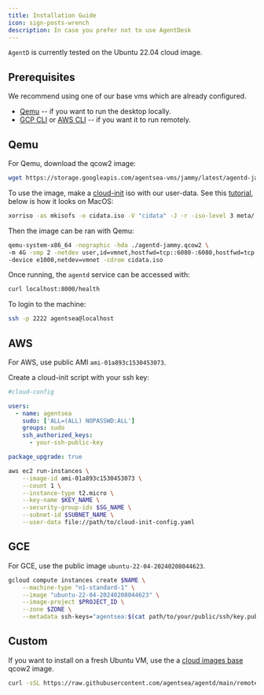 ```yaml
---
title: Installation Guide
icon: sign-posts-wrench
description: In case you prefer not to use AgentDesk
---
```


`AgentD` is currently tested on the Ubuntu 22.04 cloud image.

## Prerequisites

We recommend using one of our base vms which are already configured.

- [Qemu](https://www.qemu.org/download/) -- if you want to run the desktop locally.
- [GCP CLI](https://cloud.google.com/sdk/docs/install) or [AWS CLI](https://aws.amazon.com/cli/) -- if you want it to run remotely.

## Qemu

For Qemu, download the qcow2 image:

```bash
wget https://storage.googleapis.com/agentsea-vms/jammy/latest/agentd-jammy.qcow2
```

To use the image, make a [cloud-init](https://cloud-init.io/) iso with our user-data. See this [tutorial](https://cloudinit.readthedocs.io/en/latest/reference/datasources/nocloud.html), below is how it looks on MacOS:

```bash
xorriso -as mkisofs -o cidata.iso -V "cidata" -J -r -iso-level 3 meta/
```

Then the image can be ran with Qemu:

```bash
qemu-system-x86_64 -nographic -hda ./agentd-jammy.qcow2 \
-m 4G -smp 2 -netdev user,id=vmnet,hostfwd=tcp::6080-:6080,hostfwd=tcp::8000-:8000,hostfwd=tcp::2222-:22 \
-device e1000,netdev=vmnet -cdrom cidata.iso
```

Once running, the `agentd` service can be accessed with:

```bash
curl localhost:8000/health
```   

To login to the machine:

```bash
ssh -p 2222 agentsea@localhost
```   

## AWS

For AWS, use public AMI `ami-01a893c1530453073`.   

Create a cloud-init script with your ssh key:

```yaml
#cloud-config

users:
  - name: agentsea
    sudo: ['ALL=(ALL) NOPASSWD:ALL']
    groups: sudo
    ssh_authorized_keys:
      - your-ssh-public-key

package_upgrade: true
```

```bash
aws ec2 run-instances \
    --image-id ami-01a893c1530453073 \
    --count 1 \
    --instance-type t2.micro \
    --key-name $KEY_NAME \
    --security-group-ids $SG_NAME \
    --subnet-id $SUBNET_NAME \
    --user-data file://path/to/cloud-init-config.yaml
```

## GCE

For GCE, use the public image `ubuntu-22-04-20240208044623`.

```bash
gcloud compute instances create $NAME \
    --machine-type "n1-standard-1" \
    --image "ubuntu-22-04-20240208044623" \
    --image-project $PROJECT_ID \
    --zone $ZONE \
    --metadata ssh-keys="agentsea:$(cat path/to/your/public/ssh/key.pub)"
```

## Custom

If you want to install on a fresh Ubuntu VM, use the a [cloud images base](https://cloud-images.ubuntu.com/jammy/current/) qcow2 image.

```bash
curl -sSL https://raw.githubusercontent.com/agentsea/agentd/main/remote_install.sh | sudo bash
```

